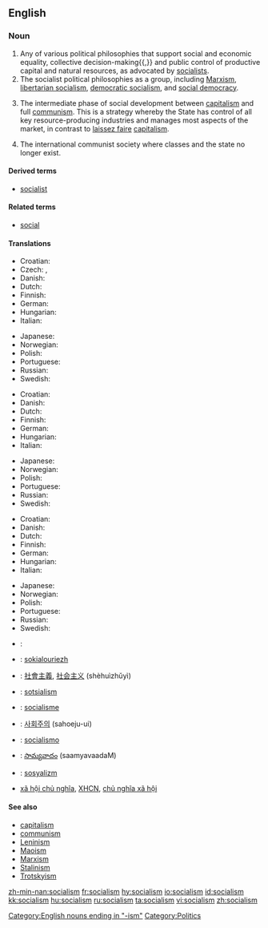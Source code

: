 {{wikipedia}}
==English==

===Noun===
{{en-noun|-}}

# Any of various political philosophies that support social and economic equality, collective decision-making{{,}} and public control of productive capital and natural resources, as advocated by [[socialist]]s.
# The socialist political philosophies as a group, including [[Marxism]], [[libertarian socialism]], [[democratic socialism]], and [[social democracy]].
# {{context|Leninism}} The intermediate phase of social development between [[capitalism]] and full [[communism]]. This is a strategy whereby the State has control of all key resource-producing industries and manages most aspects of the market, in contrast to [[laissez faire]] [[capitalism]].
# {{context|Classical Marxism}} The international communist society where classes and the state no longer exist. 

====Derived terms====
*[[socialist]]

====Related terms====
*[[social]]

====Translations====
{{trans-top|political philosophy of social and economic equality}}
* Croatian: {{t+|hr|socijalizam|m}}
* Czech: {{t-|cs|socialismus|m}}, {{t-|cs|socializmus|m}}
* Danish: {{t|da|socialisme}}
* Dutch: {{t|nl|socialisme|n}}
* Finnish: {{t-|fi|sosialismi}}
* German: {{t+|de|Sozialismus|m}}
* Hungarian: {{t|hu|szocializmus}}
* Italian: {{t+|it|socialismo|m}}
{{trans-mid}}
* Japanese: {{t|ja|sc=Jpan|社会主義|tr=shakai-shugi}}
* Norwegian: {{t-|no|sosialisme|m}}
* Polish: {{t+|pl|socjalizm|m}}
* Portuguese: {{t+|pt|socialismo|m}}
* Russian: {{t+|ru|социализм|m|tr=socialízm|sc=Cyrl}}
* Swedish: {{t-|sv|socialism|c}}
{{trans-bottom}}

{{trans-top|group of socialist political philosophies}}
* Croatian: {{t+|hr|socijalizam|m}}
* Danish: {{t|da|socialisme}}
* Dutch: {{t|nl|socialisme|n}}
* Finnish: {{t-|fi|sosialismi}}
* German: {{t+|de|Sozialismus|m}}
* Hungarian: {{t|hu|szocializmus}}
* Italian: {{t+|it|socialismo|m}}
{{trans-mid}}
* Japanese: {{t|ja|sc=Jpan|社会主義|tr=shakai-shugi}}
* Norwegian: {{t-|no|sosialisme|m}}
* Polish: {{t+|pl|socjalizm|m}}
* Portuguese: {{t+|pt|socialismo|m}}
* Russian: {{t+|ru|социализм|m|tr=socialízm|sc=Cyrl}}
* Swedish: {{t-|sv|socialism|c}}
{{trans-bottom}}

{{trans-top|intermediate phase of social development}}
* Croatian: {{t+|hr|socijalizam|m}}
* Danish: {{t|da|socialisme}}
* Dutch: {{t|nl|socialisme|n}}
* Finnish: {{t-|fi|sosialismi}}
* German: {{t+|de|Sozialismus|m}}
* Hungarian: {{t|hu|szocializmus}}
* Italian: {{t+|it|socialismo|m}}
{{trans-mid}}
* Japanese: {{t|ja|sc=Jpan|社会主義|tr=shakai-shugi}}
* Norwegian: {{t-|no|sosialisme|m}}
* Polish: {{t+|pl|socjalizm|m}}
* Portuguese: {{t+|pt|socialismo|m}}
* Russian: {{t+|ru|социализм|m|tr=socialízm|sc=Cyrl}}
* Swedish: {{t-|sv|socialism|c}}
{{trans-bottom}}

{{checktrans-top}}
*{{ttbc|Arabic}}: {{ARchar|[[اشتراكية]]}} {{unicode|(išterakíya)}} {{f}}
*{{ttbc|Breton}}: [[sokialouriezh]] {{f}}
*{{ttbc|Chinese}}: [[社會主義]], [[社会主义]] (shèhuìzhǔyì)
*{{ttbc|Estonian}}: [[sotsialism]]
*{{ttbc|French}}: [[socialisme]] {{m}}
{{checktrans-mid}}
*{{ttbc|Korean}}: [[사회주의]] (sahoeju-ui)
*{{ttbc|Spanish}}: [[socialismo]] {{m}}
*{{ttbc|Telugu}}: [[సామ్యవాదం]] (saamyavaadaM)
*{{ttbc|Turkish}}: [[sosyalizm]]
*{{ttbc|Vietnamese}} [[xã hội chủ nghĩa]], [[XHCN]], [[chủ nghĩa xã hội]]
{{checktrans-bottom}}

====See also====
*[[capitalism]]
*[[communism]]
*[[Leninism]]
*[[Maoism]]
*[[Marxism]]
*[[Stalinism]]
*[[Trotskyism]]

[[Category:English nouns ending in "-ism"]]
[[Category:Politics]]

[[zh-min-nan:socialism]]
[[fr:socialism]]
[[hy:socialism]]
[[io:socialism]]
[[id:socialism]]
[[kk:socialism]]
[[hu:socialism]]
[[ru:socialism]]
[[ta:socialism]]
[[vi:socialism]]
[[zh:socialism]]